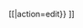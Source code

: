 <span style="{{{style|}}}">&#x5b;[{{fullurl:{{{1|{{FULLPAGENAME}}}}}|action=edit}} {{{2|Edit}}}]&#x5d;</span><noinclude>
{{documentation}}</noinclude>